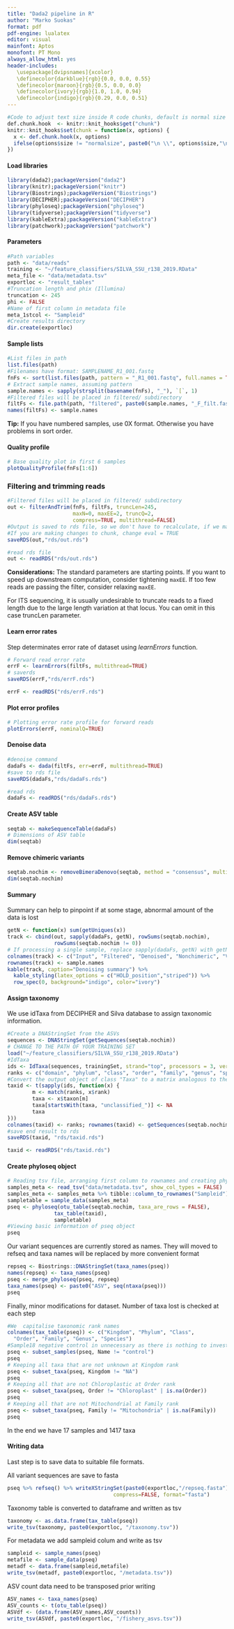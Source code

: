 ```yaml
---
title: "Dada2 pipeline in R"
author: "Marko Suokas"
format: pdf
pdf-engine: lualatex
editor: visual
mainfont: Aptos
monofont: PT Mono
always_allow_html: yes
header-includes:
   \usepackage[dvipsnames]{xcolor}
   \definecolor{darkblue}{rgb}{0.0, 0.0, 0.55}
   \definecolor{maroon}{rgb}{0.5, 0.0, 0.0}
   \definecolor{ivory}{rgb}{1.0, 1.0, 0.94}
   \definecolor{indigo}{rgb}{0.29, 0.0, 0.51}
---
```


```r
#Code to adjust text size inside R code chunks, default is normal size
def.chunk.hook  <- knitr::knit_hooks$get("chunk")
knitr::knit_hooks$set(chunk = function(x, options) {
  x <- def.chunk.hook(x, options)
  ifelse(options$size != "normalsize", paste0("\n \\", options$size,"\n\n", x, "\n\n \\normalsize"), x)
})
```

#### Load libraries

```r
library(dada2);packageVersion("dada2")
library(knitr);packageVersion("knitr")
library(Biostrings);packageVersion("Biostrings")
library(DECIPHER);packageVersion("DECIPHER")
library(phyloseq);packageVersion("phyloseq")
library(tidyverse);packageVersion("tidyverse")
library(kableExtra);packageVersion("kableExtra")
library(patchwork);packageVersion("patchwork")
```

\newpage

#### Parameters

```r
#Path variables
path <- "data/reads"
training <- "~/feature_classifiers/SILVA_SSU_r138_2019.RData"
meta_file <- "data/metadata.tsv"
exportloc <- "result_tables"
#Truncation length and phix (Illumina)
truncation <- 245
phi <- FALSE
#Name of first column in metadata file
meta_1stcol <- "Sampleid"
#Create results directory
dir.create(exportloc)
```

#### Sample lists

```r
#List files in path
list.files(path)
#Filenames have format: SAMPLENAME_R1_001.fastq
fnFs <- sort(list.files(path, pattern = "_R1_001.fastq", full.names = TRUE))
# Extract sample names, assuming pattern
sample.names <- sapply(strsplit(basename(fnFs), "_"), `[`, 1)
#Filtered files will be placed in filtered/ subdirectory
filtFs <- file.path(path, "filtered", paste0(sample.names, "_F_filt.fastq.gz"))
names(filtFs) <- sample.names
```

**Tip:** If you have numbered samples, use 0X format. Otherwise you have problems in sort order.

\newpage

#### Quality profile

```r
# Base quality plot in first 6 samples
plotQualityProfile(fnFs[1:6])
```

\newpage

### Filtering and trimming reads

```r
#Filtered files will be placed in filtered/ subdirectory
out <- filterAndTrim(fnFs, filtFs, truncLen=245,
                     maxN=0, maxEE=2, truncQ=2,
                     compress=TRUE, multithread=FALSE)
#Output is saved to rds file, so we don't have to recalculate, if we make changes
#If you are making changes to chunk, change eval = TRUE
saveRDS(out,"rds/out.rds")
```

```r
#read rds file
out <- readRDS("rds/out.rds")
```

**Considerations:** The standard parameters are starting points. If you want to speed up downstream computation, consider tightening `maxEE`. If too few reads are passing the filter, consider relaxing `maxEE`.

For ITS sequencing, it is usually undesirable to truncate reads to a fixed length due to the large length variation at that locus. You can omit in this case truncLen parameter.

#### Learn error rates

Step determinates error rate of dataset using *learnErrors* function.

```r
# Forward read error rate
errF <- learnErrors(filtFs, multithread=TRUE)
# saverds
saveRDS(errF,"rds/errF.rds")
```

```r
errF <- readRDS("rds/errF.rds")
```

\newpage

#### Plot error profiles

```r
# Plotting error rate profile for forward reads
plotErrors(errF, nominalQ=TRUE)
```

\newpage

#### Denoise data

```r
#denoise command
dadaFs <- dada(filtFs, err=errF, multithread=TRUE)
#save to rds file
saveRDS(dadaFs,"rds/dadaFs.rds")
```

```r
#read rds
dadaFs <- readRDS("rds/dadaFs.rds")
```

#### Create ASV table

```r
seqtab <- makeSequenceTable(dadaFs)
# Dimensions of ASV table
dim(seqtab)
```

#### Remove chimeric variants

```r
seqtab.nochim <- removeBimeraDenovo(seqtab, method = "consensus", multithread = TRUE, verbose = TRUE)
dim(seqtab.nochim)
```

\newpage

#### Summary

Summary can help to pinpoint if at some stage, abnormal amount of the data is lost

```r
getN <- function(x) sum(getUniques(x))
track <- cbind(out, sapply(dadaFs, getN), rowSums(seqtab.nochim),
               rowSums(seqtab.nochim != 0))
# If processing a single sample, replace sapply(dadaFs, getN) with getN(dadaFs)
colnames(track) <- c("Input", "Filtered", "Denoised", "Nonchimeric", "Variants")
rownames(track) <- sample.names
kable(track, caption="Denoising summary") %>%
  kable_styling(latex_options = c("HOLD_position","striped")) %>%
  row_spec(0, background="indigo", color="ivory")
```

\newpage

#### Assign taxonomy

We use idTaxa from DECIPHER and Silva database to assign taxonomic information.

```r
#Create a DNAStringSet from the ASVs
sequences <- DNAStringSet(getSequences(seqtab.nochim))
# CHANGE TO THE PATH OF YOUR TRAINING SET
load("~/feature_classifiers/SILVA_SSU_r138_2019.RData")
#IdTaxa
ids <- IdTaxa(sequences, trainingSet, strand="top", processors = 3, verbose = FALSE)
ranks <- c("domain", "phylum", "class", "order", "family", "genus", "species") 
#Convert the output object of class "Taxa" to a matrix analogous to the output from assignTaxonomy
taxid <- t(sapply(ids, function(x) {
        m <- match(ranks, x$rank)
        taxa <- x$taxon[m]
        taxa[startsWith(taxa, "unclassified_")] <- NA
        taxa
}))
colnames(taxid) <- ranks; rownames(taxid) <- getSequences(seqtab.nochim)
#save end result to rds
saveRDS(taxid, "rds/taxid.rds")
```

```r
taxid <- readRDS("rds/taxid.rds")
```

#### Create phyloseq object

```r
# Reading tsv file, arranging first column to rownames and creating phyloseq object pseq
samples_meta <- read_tsv("data/metadata.tsv", show_col_types = FALSE)
samples_meta <- samples_meta %>% tibble::column_to_rownames("Sampleid")
sampletable = sample_data(samples_meta)
pseq <- phyloseq(otu_table(seqtab.nochim, taxa_are_rows = FALSE),
               tax_table(taxid),
               sampletable)
#Viewing basic information of pseq object
pseq
```

\newpage

Our variant sequences are currently stored as names. They will moved to refseq and taxa names will be replaced by more convenient format

```r
repseq <- Biostrings::DNAStringSet(taxa_names(pseq))
names(repseq) <- taxa_names(pseq)
pseq <- merge_phyloseq(pseq, repseq)
taxa_names(pseq) <- paste0("ASV", seq(ntaxa(pseq)))
pseq
```

Finally, minor modifications for dataset. Number of taxa lost is checked at each step

```r
#We  capitalise taxonomic rank names
colnames(tax_table(pseq)) <- c("Kingdom", "Phylum", "Class", 
  "Order", "Family", "Genus", "Species")
#Sample18 negative control in unnecessary as there is nothing to investigate
pseq <- subset_samples(pseq, Name != "control")
pseq
# Keeping all taxa that are not unknown at Kingdom rank
pseq <- subset_taxa(pseq, Kingdom != "NA")
pseq
# Keeping all that are not Chloroplastic at Order rank
pseq <- subset_taxa(pseq, Order != "Chloroplast" | is.na(Order))
pseq
# Keeping all that are not Mitochondrial at Family rank
pseq <- subset_taxa(pseq, Family != "Mitochondria" | is.na(Family))
pseq
```

In the end we have 17 samples and 1417 taxa

\newpage

#### Writing data

Last step is to save data to suitable file formats.

All variant sequences are save to fasta

```r
pseq %>% refseq() %>% writeXStringSet(paste0(exportloc,"/repseq.fasta"), append=FALSE,
                                  compress=FALSE, format="fasta")
```

Taxonomy table is converted to dataframe and written as tsv

```r
taxonomy <- as.data.frame(tax_table(pseq))
write_tsv(taxonomy, paste0(exportloc, "/taxonomy.tsv"))
```

For metadata we add sampleid colum and write as tsv

```r
sampleid <- sample_names(pseq)
metafile <- sample_data(pseq)
metadf <- data.frame(sampleid,metafile)
write_tsv(metadf, paste0(exportloc, "/metadata.tsv"))
```

ASV count data need to be transposed prior writing

```r
ASV_names <- taxa_names(pseq)
ASV_counts <- t(otu_table(pseq))
ASVdf <- (data.frame(ASV_names,ASV_counts))
write_tsv(ASVdf, paste0(exportloc, "/fishery_asvs.tsv"))
```
